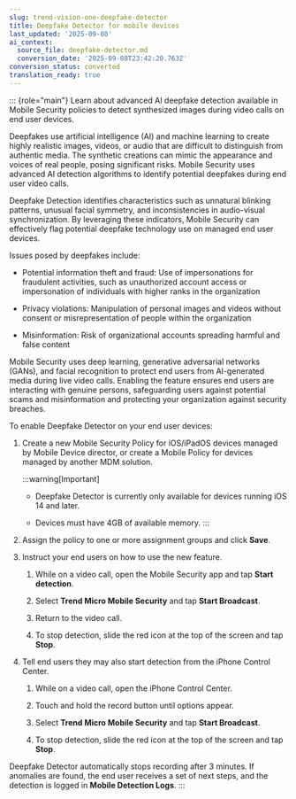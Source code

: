 ```yaml
---
slug: trend-vision-one-deepfake-detector
title: Deepfake Detector for mobile devices
last_updated: '2025-09-08'
ai_context:
  source_file: deepfake-detector.md
  conversion_date: '2025-09-08T23:42:20.763Z'
conversion_status: converted
translation_ready: true
---
```


::: {role="main"}
Learn about advanced AI deepfake detection available in Mobile Security policies to detect synthesized images during video calls on end user devices.

Deepfakes use artificial intelligence (AI) and machine learning to create highly realistic images, videos, or audio that are difficult to distinguish from authentic media. The synthetic creations can mimic the appearance and voices of real people, posing significant risks. Mobile Security uses advanced AI detection algorithms to identify potential deepfakes during end user video calls.

Deepfake Detection identifies characteristics such as unnatural blinking patterns, unusual facial symmetry, and inconsistencies in audio-visual synchronization. By leveraging these indicators, Mobile Security can effectively flag potential deepfake technology use on managed end user devices.

Issues posed by deepfakes include:

- Potential information theft and fraud: Use of impersonations for fraudulent activities, such as unauthorized account access or impersonation of individuals with higher ranks in the organization

- Privacy violations: Manipulation of personal images and videos without consent or misrepresentation of people within the organization

- Misinformation: Risk of organizational accounts spreading harmful and false content

Mobile Security uses deep learning, generative adversarial networks (GANs), and facial recognition to protect end users from AI-generated media during live video calls. Enabling the feature ensures end users are interacting with genuine persons, safeguarding users against potential scams and misinformation and protecting your organization against security breaches.

To enable Deepfake Detector on your end user devices:

1.  Create a new Mobile Security Policy for iOS/iPadOS devices managed by Mobile Device director, or create a Mobile Policy for devices managed by another MDM solution.

    :::warning[Important]

    - Deepfake Detector is currently only available for devices running iOS 14 and later.

    - Devices must have 4GB of available memory.
    :::

2.  Assign the policy to one or more assignment groups and click **Save**.

3.  Instruct your end users on how to use the new feature.

    1.  While on a video call, open the Mobile Security app and tap **Start detection**.

    2.  Select **Trend Micro Mobile Security** and tap **Start Broadcast**.

    3.  Return to the video call.

    4.  To stop detection, slide the red icon at the top of the screen and tap **Stop**.

4.  Tell end users they may also start detection from the iPhone Control Center.

    1.  While on a video call, open the iPhone Control Center.

    2.  Touch and hold the record button until options appear.

    3.  Select **Trend Micro Mobile Security** and tap **Start Broadcast**.

    4.  To stop detection, slide the red icon at the top of the screen and tap **Stop**.

Deepfake Detector automatically stops recording after 3 minutes. If anomalies are found, the end user receives a set of next steps, and the detection is logged in **Mobile Detection Logs**.
:::
